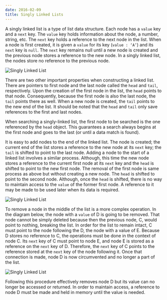 ```yaml
---
date: 2016-02-09
title: Singly Linked Lists
---
```


A singly linked list is a type of list data structure. Each node has a `value` key and a `next` key. The `value` key holds information about the node, a number, string, etc. The `next` key holds a reference to the next node in the list. When a node is first created, it is given a `value` for its key (`value : ‘A’`) and its `next` key is `null`. The `next` key remains null until a new node is created and the previous node stores a reference to the new node. In a singly linked list, the nodes store no reference to the previous node.

![Singly Linked List](./LinkedListDataStructure.png)

There are two other important properties when constructing a linked list. There are pointers to first node and the last node called the `head` and `tail`, respectively. Upon the creation of the first node in the list, the `head` points to that node. Consequently, because the first node is also the last node, the `tail` points there as well. When a new node is created, the `tail` points to the new end of the list. It should be noted that the `head` and `tail` only save references to the first and last nodes.

When searching a singly-linked list, the first node to be searched is the one referenced by the `head` object. This guarantees a search always begins at the first node and goes to the last (or until a data match is found).

It is easy to add nodes to the end of the linked list. The node is created; the current end of the list stores a reference to the new node at its `next` key; the `tail` is shifted to point to the last node.
Adding a node to the start of a linked list involves a similar process. Although, this time the new node stores a reference to the current first node at its `next` key and the `head` is shifted to point to the new first node.
The removal of the first node is same process as above but without creating a new node. The `head` is shifted to point to the second node. Although, once the `head` is shifted, there is no way to maintain access to the `value` of the former first node. A reference to it may be made to be used later when its data is required.

![Singly Linked List](./LinkedListDataStructure2.png)

To remove a node in the middle of the list is a more complex operation. In the diagram below, the node with a `value` of D is going to be removed. That node cannot be simply deleted because then the previous node, C, would point to nothing, breaking the list. In order for the list to remain intact, C must point to the node following the D, the node with a value of E. Because D stores no reference to C, the operations must be done in the context of node C. Its `next` key of C must point to node E, and node E is stored as a reference on the `next` key of D. Therefore, the `next` key of C points to the reference stored at the `next` key of the node following it. Once that connection is made, node D is now circumvented and no longer a part of the list.

![Singly Linked List](./LinkedListDataStructure3.png)

Following this procedure effectively removes node D but its value can no longer be accessed or returned. In order to maintain access, a reference to node D must be made and held in memory until the value is needed.

